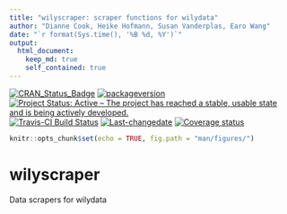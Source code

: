 ```yaml
---
title: "wilyscraper: scraper functions for wilydata"
author: "Dianne Cook, Heike Hofmann, Susan Vanderplas, Earo Wang"
date: "`r format(Sys.time(), '%B %d, %Y')`"
output: 
  html_document:
    keep_md: true
    self_contained: true
---
```


[![CRAN_Status_Badge](http://www.r-pkg.org/badges/version/wilyscraper)](https://cran.r-project.org/package=wilyscraper)
[![packageversion](https://img.shields.io/badge/Package%20version-0.0.1-orange.svg?style=flat-square)](commits/master)
[![Project Status: Active – The project has reached a stable, usable state and is being actively developed.](http://www.repostatus.org/badges/latest/active.svg)](http://www.repostatus.org/#active)
[![Travis-CI Build Status](https://travis-ci.org/heike/wilyscraper.svg?branch=master)](https://travis-ci.org/heike/wilyscraper)
[![Last-changedate](https://img.shields.io/badge/last%20change-`r gsub('-', '--', Sys.Date())`-yellowgreen.svg)](/commits/master)
[![Coverage status](https://codecov.io/gh/heike/wilyscraper/branch/master/graph/badge.svg)](https://codecov.io/github/heike/wilyscraper?branch=master)

```r
knitr::opts_chunk$set(echo = TRUE, fig.path = "man/figures/")
```


# wilyscraper 

Data scrapers for  wilydata
